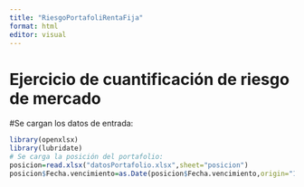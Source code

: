 ```yaml
---
title: "RiesgoPortafoliRentaFija"
format: html
editor: visual
---
```


# Ejercicio de cuantificación de riesgo de mercado

#Se cargan los datos de entrada:
```r
library(openxlsx)
library(lubridate)
# Se carga la posición del portafolio:
posicion=read.xlsx("datosPortafolio.xlsx",sheet="posicion")
posicion$Fecha.vencimiento=as.Date(posicion$Fecha.vencimiento,origin="1899-12-30")
```

